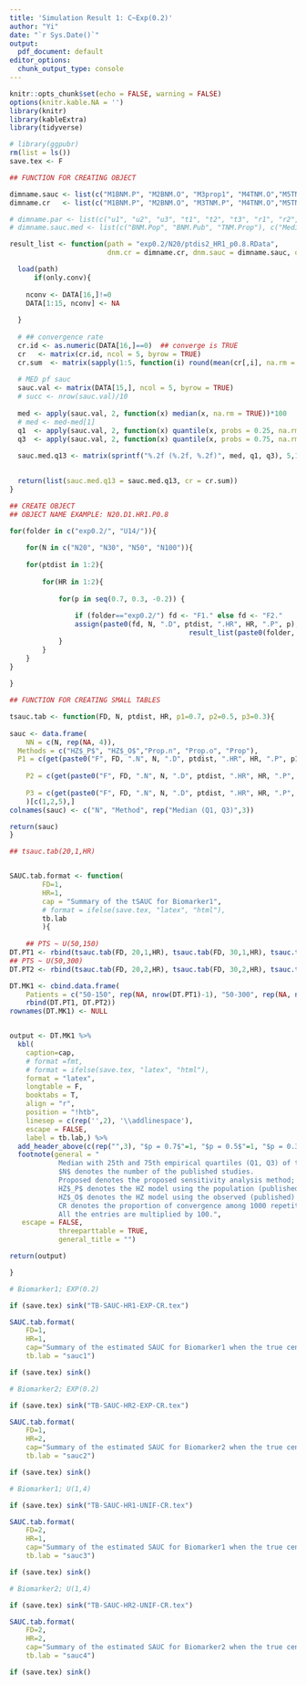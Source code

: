 ```yaml
---
title: 'Simulation Result 1: C~Exp(0.2)'
author: "Yi"
date: "`r Sys.Date()`"
output:
  pdf_document: default
editor_options:
  chunk_output_type: console
---
```


```r
knitr::opts_chunk$set(echo = FALSE, warning = FALSE)
options(knitr.kable.NA = '')
library(knitr)
library(kableExtra)
library(tidyverse)

# library(ggpubr)
rm(list = ls())
save.tex <- F
```



```r

## FUNCTION FOR CREATING OBJECT

dimname.sauc <- list(c("M1BNM.P", "M2BNM.O", "M3prop1", "M4TNM.O","M5TNM.Prop"), "SAUC")
dimname.cr   <- list(c("M1BNM.P", "M2BNM.O", "M3TNM.P", "M4TNM.O","M5TNM.Prop"), "CR")

# dimname.par <- list(c("u1", "u2", "u3", "t1", "t2", "t3", "r1", "r2", "r3", "b"), c("BNM.Pop", "BNM.Pub", "TNM.Prop"))
# dimname.sauc.med <- list(c("BNM.Pop", "BNM.Pub", "TNM.Prop"), c("Median (Q1, Q3)"))

result_list <- function(path = "exp0.2/N20/ptdis2_HR1_p0.8.RData", 
                        dnm.cr = dimname.cr, dnm.sauc = dimname.sauc, only.conv=FALSE){ 

  load(path)
	  if(only.conv){
    
    nconv <- DATA[16,]!=0
    DATA[1:15, nconv] <- NA
    
  }
  
  # ## convergence rate
  cr.id <- as.numeric(DATA[16,]==0)  ## converge is TRUE
  cr   <- matrix(cr.id, ncol = 5, byrow = TRUE)
  cr.sum  <- matrix(sapply(1:5, function(i) round(mean(cr[,i], na.rm = TRUE)*100,2)),5,1, dimnames = dnm.cr)
  
  # MED pf sauc
  sauc.val <- matrix(DATA[15,], ncol = 5, byrow = TRUE)
  # succ <- nrow(sauc.val)/10
  
  med <- apply(sauc.val, 2, function(x) median(x, na.rm = TRUE))*100
  # med <- med-med[1]
  q1  <- apply(sauc.val, 2, function(x) quantile(x, probs = 0.25, na.rm = TRUE))*100
  q3  <- apply(sauc.val, 2, function(x) quantile(x, probs = 0.75, na.rm = TRUE))*100
  
  sauc.med.q13 <- matrix(sprintf("%.2f (%.2f, %.2f)", med, q1, q3), 5,1, dimnames = dnm.sauc)

  
  return(list(sauc.med.q13 = sauc.med.q13, cr = cr.sum))
}
```


```r

## CREATE OBJECT
## OBJECT NAME EXAMPLE: N20.D1.HR1.P0.8

for(folder in c("exp0.2/", "U14/")){
	
	for(N in c("N20", "N30", "N50", "N100")){
	
	for(ptdist in 1:2){
		
		for(HR in 1:2){
			
			for(p in seq(0.7, 0.3, -0.2)) {
				
				if (folder=="exp0.2/") fd <- "F1." else fd <- "F2."
				assign(paste0(fd, N, ".D", ptdist, ".HR", HR, ".P", p), 
											result_list(paste0(folder, N, "/ptdis", ptdist, "_HR", HR, "_p", p, ".RData")) )
			}
		}
	}
}
	
}

```



```r

## FUNCTION FOR CREATING SMALL TABLES

tsauc.tab <- function(FD, N, ptdist, HR, p1=0.7, p2=0.5, p3=0.3){
	
sauc <- data.frame(
	NN = c(N, rep(NA, 4)),
  Methods = c("HZ$_P$", "HZ$_O$","Prop.n", "Prop.o", "Prop"),
  P1 = c(get(paste0("F", FD, ".N", N, ".D", ptdist, ".HR", HR, ".P", p1) )$sauc.med.q13),
	
	P2 = c(get(paste0("F", FD, ".N", N, ".D", ptdist, ".HR", HR, ".P", p2) )$sauc.med.q13),
	
	P3 = c(get(paste0("F", FD, ".N", N, ".D", ptdist, ".HR", HR, ".P", p3) )$sauc.med.q13)
	)[c(1,2,5),]
colnames(sauc) <- c("N", "Method", rep("Median (Q1, Q3)",3))

return(sauc)
}

## tsauc.tab(20,1,HR)


SAUC.tab.format <- function(
		FD=1,
		HR=1, 
		cap = "Summary of the tSAUC for Biomarker1",
		# format = ifelse(save.tex, "latex", "html"),
		tb.lab
		){
	
	## PTS ~ U(50,150)
DT.PT1 <- rbind(tsauc.tab(FD, 20,1,HR), tsauc.tab(FD, 30,1,HR), tsauc.tab(FD, 50,1,HR), tsauc.tab(FD, 100,1,HR))
## PTS ~ U(50,300)
DT.PT2 <- rbind(tsauc.tab(FD, 20,2,HR), tsauc.tab(FD, 30,2,HR), tsauc.tab(FD, 50,2,HR), tsauc.tab(FD, 100,1,HR))

DT.MK1 <- cbind.data.frame(
	Patients = c("50-150", rep(NA, nrow(DT.PT1)-1), "50-300", rep(NA, nrow(DT.PT1)-1)), 
	rbind(DT.PT1, DT.PT2))
rownames(DT.MK1) <- NULL


output <- DT.MK1 %>%
  kbl(
    caption=cap,
    # format =fmt,
    # format = ifelse(save.tex, "latex", "html"),
    format = "latex",
    longtable = F, 
    booktabs = T,
    align = "r",
    position = "!htb",
    linesep = c(rep('',2), '\\addlinespace'),
    escape = FALSE,
    label = tb.lab,) %>%
  add_header_above(c(rep("",3), "$p = 0.7$"=1, "$p = 0.5$"=1, "$p = 0.3$"=1),escape = FALSE) %>%
  footnote(general = "
			Median with 25th and 75th empirical quartiles (Q1, Q3) of the SAUC at $t=2$ are reported. 
			$N$ denotes the number of the published studies. 
			Proposed denotes the proposed sensitivity analysis method;
			HZ$_P$ denotes the HZ model using the population (published and unpublished) studies; 
			HZ$_O$ denotes the HZ model using the observed (published) studies.
			CR denotes the proportion of convergence among 1000 repetition
			All the entries are multiplied by 100.", 
   escape = FALSE, 
			threeparttable = TRUE,  
			general_title = "")

return(output)

}
```



```r
# Biomarker1; EXP(0.2)

if (save.tex) sink("TB-SAUC-HR1-EXP-CR.tex")

SAUC.tab.format(
	FD=1,
	HR=1, 
	cap="Summary of the estimated SAUC for Biomarker1 when the true censoring is distributed as $Exp(0.2)$.", 
	tb.lab = "sauc1")

if (save.tex) sink()

```



```r
# Biomarker2; EXP(0.2)

if (save.tex) sink("TB-SAUC-HR2-EXP-CR.tex")

SAUC.tab.format(
	FD=1,
	HR=2, 
	cap="Summary of the estimated SAUC for Biomarker2 when the true censoring is distributed as $Exp(0.2)$.", 	
	tb.lab = "sauc2")

if (save.tex) sink()

```





```r
# Biomarker1; U(1,4)

if (save.tex) sink("TB-SAUC-HR1-UNIF-CR.tex")

SAUC.tab.format(
	FD=2,
	HR=1, 
	cap="Summary of the estimated SAUC for Biomarker1 when the true censoring is distributed as $U(1,4)$, but a misspecified exponential distribution is fitted.", 	
	tb.lab = "sauc3")

if (save.tex) sink()

```


```r
# Biomarker2; U(1,4)

if (save.tex) sink("TB-SAUC-HR2-UNIF-CR.tex")

SAUC.tab.format(
	FD=2,
	HR=2, 
	cap="Summary of the estimated SAUC for Biomarker2 when the true censoring is distributed as $U(1,4)$, but a misspecified exponential distribution is fitted.", 	
	tb.lab = "sauc4")

if (save.tex) sink()

```






